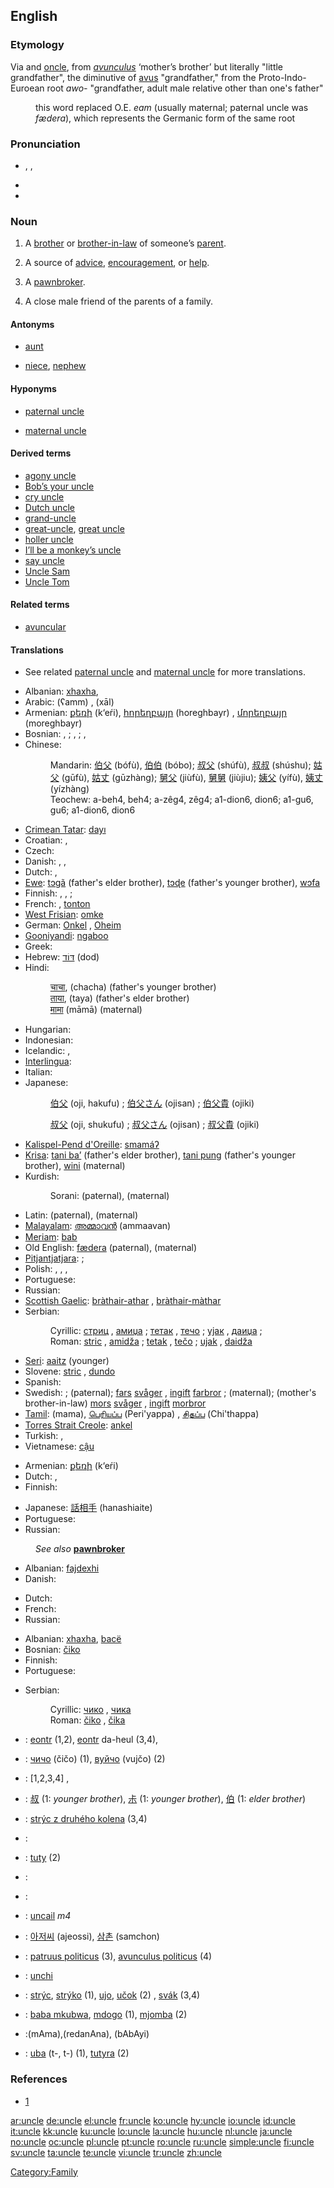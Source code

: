 {{rfc|Tamil has its own script; Vietnamese translations}}
==English==

===Etymology===
Via {{etyl|enm}} and {{etyl|fro}} [[oncle]], from {{etyl|la}} ''[[avunculus]]'' ‘mother’s brother’ but literally "little grandfather", the diminutive of [[avus]] "grandfather," from the Proto-Indo-Euroean root ''awo-'' "grandfather, adult male relative other than one's father"
: this word replaced O.E. ''eam'' (usually maternal; paternal uncle was ''fædera''), which represents the Germanic form of the same root

===Pronunciation===
* {{enPR|ŭngʹkəl}}, {{IPA|/ˈʌŋkəl/}}, {{SAMPA|"VNk@l}}
* {{audio|en-us-uncle.ogg|Audio (US)}}
* {{rhymes|ʌŋkəl}}

===Noun===
{{en-noun}}

# A [[brother]] or [[brother-in-law]] of someone’s [[parent]].
# {{context|figuratively}} A source of [[advice]], [[encouragement]], or [[help]].
# {{context|UK|informal}} A [[pawnbroker]].
# {{context|Southern US|colloquial}} A close male friend of the parents of a family.

====Antonyms====
* {{italbrac|with regard to gender}} [[aunt]]
* {{italbrac|with regard to ancestry}} [[niece]], [[nephew]]

====Hyponyms====
* {{italbrac|brother of someone’s father}} [[paternal uncle]]
* {{italbrac|brother of someone’s mother}} [[maternal uncle]]

====Derived terms====
* [[agony uncle]]
* [[Bob’s your uncle]]
* [[cry uncle]]
* [[Dutch uncle]]
* [[grand-uncle]]
* [[great-uncle]], [[great uncle]]
* [[holler uncle]]
* [[I’ll be a monkey’s uncle]]
* [[say uncle]]
* [[Uncle Sam]]
* [[Uncle Tom]]

====Related terms====
* [[avuncular]]

====Translations====
* See related [[paternal uncle]] and [[maternal uncle]] for more translations.

{{trans-top|brother (or brother-in-law) of someone’s parent}}
* Albanian: [[xhaxha]], {{t+|sq|dajë|xs=Albanian}}
* Arabic: {{Arab|[[عم]]}} (ʕamm) {{m}} {{italbrac|paternal}}, {{Arab|[[خال]]}} (xāl) {{m}} {{italbrac|maternal}}
* Armenian: [[քեռի]] (k‘eŕi), [[հորեղբայր]] (horeghbayr) {{italbrac|paternal}}, [[մորեղբայր]] (moreghbayr) {{italbrac|maternal}}
* Bosnian: {{italbrac|paternal}} {{t-|bs|stric|m}}, {{t-|bs|amidža|m}}; {{italbrac|brother-in-law of parent}} {{t-|bs|tetak|m}}, {{t-|bs|tečo|m}}; {{italbrac|maternal}} {{t-|bs|ujak|m}}, {{t-|bs|daidža|m}}
* Chinese:
*: Mandarin: {{italbrac|father’s elder brother}} [[伯父]] (bófù), [[伯伯]] (bóbo); {{italbrac|father’s younger brother}} [[叔父]] (shúfù), [[叔叔]] (shúshu); {{italbrac|father's brother-in-law}} [[姑父]] (gūfù), [[姑丈]] (gūzhàng); {{italbrac|maternal}} [[舅父]] (jiùfù), [[舅舅]] (jiùjiu); {{italbrac|mother's brother-in-law}}[[姨父]] (yífù), [[姨丈]] (yízhàng)
*: Teochew: {{italbrac|father’s elder brother}} a-beh4, beh4; {{italbrac|father’s younger brother}} a-zêg4, zêg4; {{italbrac|father's brother-in-law}} a1-dion6, dion6; {{italbrac|maternal}} a1-gu6, gu6; {{italbrac|mother's brother-in-law}} a1-dion6, dion6 {{italbrac|mother's brother-in-law}}
* [[Crimean Tatar]]: [[dayı]]
* Croatian: {{t+|hr|stric|m}} {{italbrac|paternal}}, {{t+|hr|ujak|m}} {{italbrac|maternal}}
* Czech: {{t-|cs|strýc|m}}
* Danish: {{t-|da|onkel|c}}, {{t-|da|farbror|c}} {{italbrac|paternal}}, {{t-|da|morbror|c}} {{italbrac|maternal}}
* Dutch: {{t+|nl|oom|m}}, {{italbrac|Flemish}} {{t-|nl|nonkel|m}}
* [[Ewe]]: [[tɔgã]] (father's elder brother), [[tɔɖe]] (father's younger brother), [[wɔfa]] {{italbrac|maternal}}
* Finnish: {{t+|fi|setä}} {{italbrac|paternal}}, {{t-|fi|setäpuoli}} {{italbrac|father's brother-in-law}}, {{t+|fi|eno}} {{italbrac|maternal}}; {{t-|fi|enopuoli}} {{italbrac|mother's brother-in-law}}
* French: {{t+|fr|oncle|m}}, [[tonton]] {{m}} {{italbrac|informal}}
* [[West Frisian]]: [[omke]] {{m}}
* German: [[Onkel]] {{m}}, {{italbrac|archaic}} [[Oheim]] {{m}}
* [[Gooniyandi]]: [[ngaboo]]
* Greek: {{t+|el|θείος|m|tr=thíos|sc=Grek}}
* Hebrew: [[דוד|דּוֹד]] (dod) {{m}}
* Hindi:
*: [[चाचा]], (chacha) (father's younger brother)
*: [[ताया]], (taya) (father's elder brother)
*: [[मामा]] (māmā) (maternal)
* Hungarian: {{t+|hu|nagybácsi}}
* Indonesian: {{t+|id|paman|xs=Indonesian}}
* Icelandic: {{t+|is|föðurbróðir|m}} {{italbrac|paternal}}, {{t+|is|móðurbróðir|m}} {{italbrac|maternal}}
* [[Interlingua]]: {{t-|ia|oncle|xs=Interlingua}}
* Italian: {{t+|it|zio|m}}
* Japanese:
*: {{italbrac|older}} [[伯父]] (oji, hakufu) {{italbrac|humble}}; [[伯父さん]] (ojisan) {{italbrac|polite}}; [[伯父貴]] (ojiki) {{italbrac|honorific}}
*: {{italbrac|younger}} [[叔父]] (oji, shukufu) {{italbrac|humble}}; [[叔父さん]] (ojisan) {{italbrac|polite}}; [[叔父貴]] (ojiki) {{italbrac|honorific}}
{{trans-mid}}
* [[Kalispel-Pend d'Oreille]]: [[smamáʔ]]
* [[Krisa]]: [[tani baʼ]] (father's elder brother), [[tani pung]] (father's younger brother), [[wini]] (maternal)
* Kurdish:
*: Sorani: {{t|ku|مام|tr=mam|sc=KUchar}} (paternal), {{t|ku|خاڵ|tr=xall|sc=KUchar}} (maternal)
* Latin: {{t+|la|patruus|m}} (paternal), {{t+|la|avunculus|m}} (maternal)
* [[Malayalam]]: [[അമ്മാവന്‍]] (ammaavan)
* [[Meriam]]: [[bab]]
* Old English: [[fædera]] {{m}} (paternal), {{t-|ang|eam|m|alt=ēam|xs=Old English}} (maternal)
* [[Pitjantjatjara]]: {{unicode|[[mama maḻatja]]}} {{italbrac|parent’s younger brother}}; {{unicode|[[mama puḻka]]}} {{italbrac|parent’s older brother}}
* Polish: {{t+|pl|stryj|m}}, {{t-|pl|stryjek|m}}, {{t+|pl|wuj|m}}, {{t+|pl|wujek|m}}
* Portuguese: {{t+|pt|tio}}
* Russian: {{t+|ru|дядя|m|tr=djádja|sc=Cyrl}}
* [[Scottish Gaelic]]: [[bràthair-athar]] {{m}}, [[bràthair-màthar]] {{m}}
* Serbian:
*: Cyrillic: {{italbrac|paternal}} [[стриц]] {{m}}, [[амиџа]] {{m}}; {{italbrac|parent's brother-in-law}} [[тетак]] {{m}}, [[течо]] {{m}}; {{italbrac|maternal}} [[ујак]] {{m}}, [[даиџа]] {{m}};
*: Roman: {{italbrac|paternal}} [[stric]] {{m}}, [[amidža]] {{m}}; {{italbrac|parent's brother-in-law}} [[tetak]] {{m}}, [[tečo]] {{m}}; {{italbrac|maternal}} [[ujak]] {{m}}, [[daidža]] {{m}}
* [[Seri]]: [[aaitz]] (younger)
* Slovene: [[stric]] {{m}}, [[dundo]] {{m}}
* Spanish: {{t+|es|tío|m}}
* Swedish: {{t-|sv|onkel|c}}; {{t+|sv|farbror|c}} (paternal); {{italbrac|father's brother-in-law}} [[far]]s [[svåger]] {{c}}, [[ingift]] [[farbror]] {{c}}; {{t+|sv|morbror|c}} (maternal); (mother's brother-in-law) [[mor]]s [[svåger]] {{c}}, [[ingift]] [[morbror]] {{c}}
* [[Tamil]]: (mama), [[பெரியப்ப]] (Peri'yappa) {{italbrac|parent’s elder brother}}, [[சிதப்ப]] (Chi'thappa) {{italbrac|parent’s younger brother}}
* [[Torres Strait Creole]]: [[ankel]]
* Turkish: {{t+|tr|amca}} {{italbrac|paternal}}, {{t+|tr|dayı}} {{italbrac|maternal}}
* Vietnamese: [[cậu]] {{italbrac|for both elder and younger one than mother, mostly for southerners; for northerners "[[bác]]" is for elder one, "[[chú]]" for younger one}}
{{trans-bottom}}

{{trans-top|source of advice, encouragement, or help}}
* Armenian: [[քեռի]] (k‘eŕi)
* Dutch: {{t+|nl|oompje|m}}, {{t-|nl|suikeroom|m}}
* Finnish: {{t-|fi|kummisetä}}
{{trans-mid}}
* Japanese: [[話相手]] (hanashiaite)
* Portuguese: {{t+|pt|tio|m}}
* Russian: {{t+|ru|дядя|m|tr=djádja|sc=Cyrl}}
{{trans-bottom}}

<!--Add INFORMAL terms to this table, where these exist-->
{{trans-top|UK informal: pawnbroker}}
: ''See also'' '''[[pawnbroker]]'''
* Albanian: [[fajdexhi]]
* Danish: {{t-|da|onkel|c}}
{{trans-mid}}
* Dutch: {{t-|nl|pandjesbaas|m}}
* French: {{t-|fr|ma tante}}
* Russian: {{t+|ru|ростовщик|m|tr=rostovščík|sc=Cyrl}}
{{trans-bottom}}

{{trans-top|close male friend of the parents}}
* Albanian: [[xhaxha]], [[bacë]]
* Bosnian: [[čiko]] {{m}}
* Finnish: {{t+|fi|setä}}
* Portuguese: {{t+|pt|tio|m}}
{{trans-mid}}
* Serbian:
*: Cyrillic: [[чико]] {{m}}, [[чика]] {{m}}
*: Roman: [[čiko]] {{m}}, [[čika]] {{m}}
{{trans-bottom}}

{{checktrans-top}}
* {{ttbc|Breton}}: [[eontr]] {{m}} (1,2), [[eontr]] da-heul (3,4), {{t-|br|tonton|m|xs=Breton}} {{italbrac|child’s language}}
* {{ttbc|Bulgarian}}: [[чичо]] (čičo) {{m}} (1), [[вуйчо]] (vujčo) {{m}} (2)
* {{ttbc|Catalan}}: [1,2,3,4] {{t-|ca|tiu}} {{m}}, {{t+|ca|oncle|m}}
* {{ttbc|CJKV Characters}}: [[叔]] (1: ''younger brother''), [[尗]] (1: ''younger brother''), [[伯]] (1: ''elder brother'')
* {{ttbc|Czech}}: [[strýc z druhého kolena]] (3,4) {{m}}
* {{ttbc|Esperanto}}: {{t-|eo|onklo|xs=Esperanto}}
* {{ttbc|Guaraní}}: [[tuty]] (2)
* {{ttbc|Ido}}: {{t+|io|onklo|xs=Ido}}
{{checktrans-mid}}
* {{ttbc|Indonesian}}: {{t+|id|oom|xs=Indonesian}}
* {{ttbc|Irish}}: [[uncail]] ''m4''
* {{ttbc|Korean}}: [[아저씨]] (ajeossi), [[삼촌]] (samchon)
* {{ttbc|Latin}}: [[patruus politicus]] (3), [[avunculus politicus]] (4)
* {{ttbc|Romanian}}: [[unchi]] {{m}}
* {{ttbc|Slovak}}: [[strýc]], [[strýko]] (1), [[ujo]], [[učok]] (2) {{m}}, [[svák]] (3,4) {{m}}
* {{ttbc|Swahili}}: [[baba mkubwa]], [[mdogo]] (1), [[mjomba]] (2)
* {{ttbc|Telugu}}:(mAma){{t|te|మామ|sc=Telu}},(redanAna){{t|te|పెదనాన|sc=Telu}}, (bAbAyi){{t|te|బాబాయి|sc=Telu}}
* {{ttbc|Tupinambá}}: [[uba]] (t-, t-) (1), [[tutyra]] (2)
{{checktrans-bottom}}

===References===
* {{R:Online Etymology Dictionary}} [http://www.etymonline.com/index.php?search=uncle&searchmode=none]

[[Category:Family]]

[[ar:uncle]]
[[de:uncle]]
[[el:uncle]]
[[fr:uncle]]
[[ko:uncle]]
[[hy:uncle]]
[[io:uncle]]
[[id:uncle]]
[[it:uncle]]
[[kk:uncle]]
[[ku:uncle]]
[[lo:uncle]]
[[la:uncle]]
[[hu:uncle]]
[[nl:uncle]]
[[ja:uncle]]
[[no:uncle]]
[[oc:uncle]]
[[pl:uncle]]
[[pt:uncle]]
[[ro:uncle]]
[[ru:uncle]]
[[simple:uncle]]
[[fi:uncle]]
[[sv:uncle]]
[[ta:uncle]]
[[te:uncle]]
[[vi:uncle]]
[[tr:uncle]]
[[zh:uncle]]